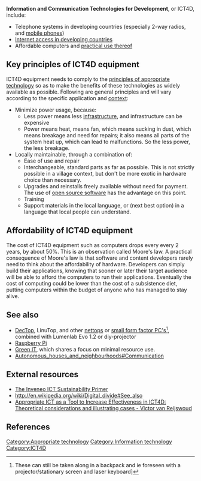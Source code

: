 {{topic with portal header
| image= XO-1.jpg
| portal = ICT4D
| category = ICT4D
}}

'''Information and Communication Technologies for Development''', or ICT4D, include:
* Telephone systems in developing countries (especially 2-way radios, and [[mobile phones]])
* [[Internet_access_in_developing_countries|Internet access in developing countries]]
* Affordable computers and [[appropriate|practical use thereof]]

== Key principles of ICT4D equipment==
ICT4D equipment needs to comply to the [[principles of appropriate technology]] so as to make the benefits of these technologies as widely available as possible. Following are general principles and will vary according to the specific application and [[context]]:
* Minimize power usage, because:
** Less power means less [[infrastructure]], and infrastructure can be expensive
** Power means heat, means fan, which means sucking in dust, which means breakage and need for repairs; it also means all parts of the system heat up, which can lead to malfunctions. So the less power, the less breakage.
* Locally maintainable, through a combination of:
** Ease of use and repair
** Interchangeable, standard parts as far as possible. This is not strictly possible in a village context, but don't be more exotic in hardware choice than necessary.
** Upgrades and reinstalls freely available without need for payment. The use of [[open source software]] has the advantage on this point.
** Training
** Support materials in the local language, or (next best option) in a language that local people can understand.

==Affordability of ICT4D equipment==
The cost of ICT4D equipment such as computers drops every every 2 years, by about 50%. This is an observation called Moore's law.{{w|Moore's law}} A practical consequence of Moore's law is that software and content developers rarely need to think about the affordability of hardware. Developers can simply build their applications, knowing that sooner or later their target audience will be able to afford the computers to run their applications. Eventually the cost of computing could be lower than the cost of a subsistence diet, putting computers within the budget of anyone who has managed to stay alive.

== See also ==
* [http://en.wikipedia.org/wiki/Personal_Internet_Communicator DecTop], LinuTop, and other [http://en.wikipedia.org/wiki/Nettop nettops] or  [http://en.wikipedia.org/wiki/Small_form_factor small form factor PC's]<ref>These can still be taken along in a backpack and ie foreseen with a projector/stationary screen and laser keyboard]</ref>, combined with Lumenlab Evo 1.2 or diy-projector
* [http://en.wikipedia.org/wiki/Raspberry_Pi Raspberry Pi]
* [[Green IT]], which shares a focus on minimal resource use.
* [[Autonomous_houses_and_neighbourhoods#Communication]]

== External resources ==
* [http://www.inveneo.org/sustainability_primer The Inveneo ICT Sustainability Primer]
* http://en.wikipedia.org/wiki/Digital_divide#See_also
* [https://www.ejisdc.org/ojs2/index.php/ejisdc/article/view/548 Appropriate ICT as a Tool to Increase Effectiveness in ICT4D: Theoretical considerations and illustrating cases - Victor van Reijswoud]

== References ==
{{reflist}}

[[Category:Appropriate technology]]
[[Category:Information technology]]
[[Category:ICT4D]]